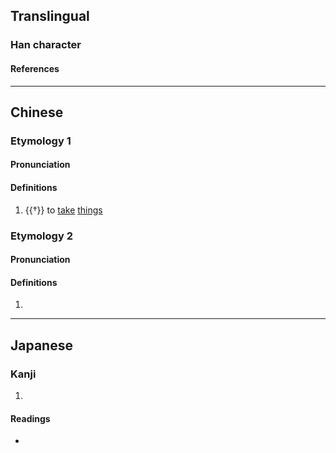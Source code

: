 {{also|甲|甴}}
{{character info}}
==Translingual==

===Han character===
{{Han char|rn=73|rad=曰|as=01|sn=5|four=|canj=AL,WMLL|ids=⿻囗丅,⿻曰丨}}

====References====
{{Han ref|kx=0502.011|dkj=14279|hdz=42528.010|uh=66F1|ud=26353}}

----

==Chinese==
{{zh-forms}}

===Etymology 1===

====Pronunciation====
{{zh-pron
|m=yuē
|cat=v
}}

====Definitions====
{{zh-hanzi}}

# {{†}} to [[take]] [[thing]]s

===Etymology 2===

====Pronunciation====
{{zh-pron
|c=gaat6
|c-t=ka1
|cat=
}}

====Definitions====
{{zh-hanzi}}

# {{zh-only|曱甴|gaat6 zaat6-2}}

----

==Japanese==

===Kanji===
{{ja-kanji|grade=|rs=曰01}}

# {{rfdef|ja|sort=曰01}}

====Readings====
* {{ja-readings|on=おう|kun=}}